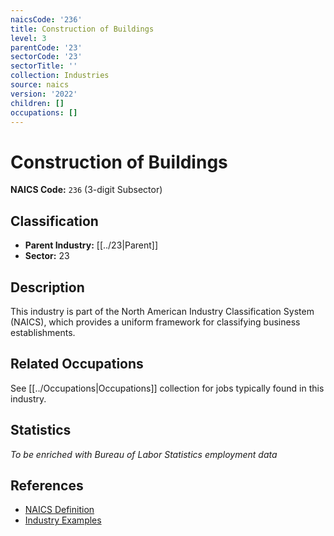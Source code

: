 ```yaml
---
naicsCode: '236'
title: Construction of Buildings
level: 3
parentCode: '23'
sectorCode: '23'
sectorTitle: ''
collection: Industries
source: naics
version: '2022'
children: []
occupations: []
---
```

# Construction of Buildings

**NAICS Code:** `236` (3-digit Subsector)

## Classification

- **Parent Industry:** [[../23|Parent]]
- **Sector:** 23

## Description

This industry is part of the North American Industry Classification System (NAICS), which provides a uniform framework for classifying business establishments.

## Related Occupations

See [[../Occupations|Occupations]] collection for jobs typically found in this industry.

## Statistics

*To be enriched with Bureau of Labor Statistics employment data*

## References

- [NAICS Definition](https://www.census.gov/naics/)
- [Industry Examples](https://www.census.gov/naics/2022NAICS/)
